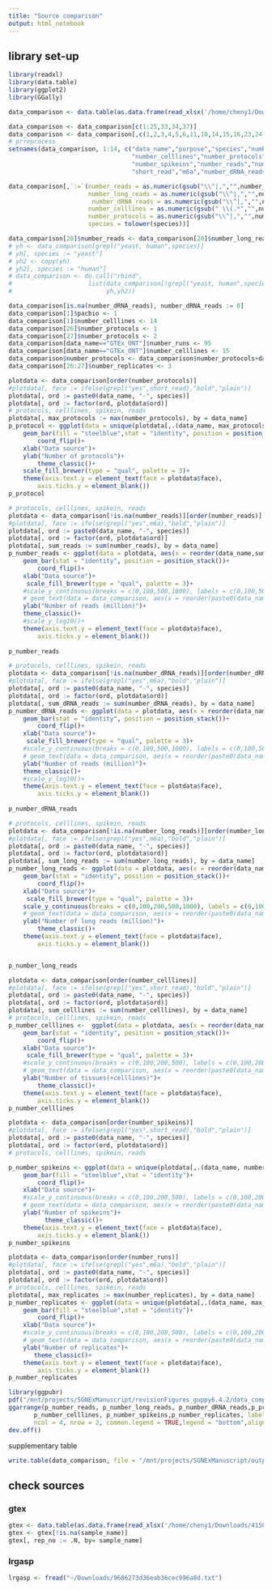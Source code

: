 ```yaml
---
title: "Source comparison"
output: html_notebook
---
```


## library set-up
```r
library(readxl)
library(data.table)
library(ggplot2)
library(GGally)
```



```r
data_comparison <- data.table(as.data.frame(read_xlsx('/home/cheny1/Downloads/data_comparison (1).xlsx', sheet = 1)))
```

```r
data_comparison <- data_comparison[c(1:25,33,34,37)]
data_comparison <- data_comparison[,c(1,2,3,4,5,6,11,10,14,15,16,23,24,17),with= TRUE]
# prreprocess
setnames(data_comparison, 1:14, c("data_name","purpose","species","number_runs",
                                  "number_celllines","number_protocols","number_replicates","pacbio",
                                  "number_spikeins","number_reads","number_long_reads",
                                  "short_read","m6a","number_dRNA_reads"))

data_comparison[,`:=`(number_reads = as.numeric(gsub("\\^|,","",number_reads)),
                      number_long_reads = as.numeric(gsub("\\^|,","",number_long_reads)),
                       number_dRNA_reads = as.numeric(gsub("\\^|,","",number_dRNA_reads)),
                      number_celllines = as.numeric(gsub(" \\(.*","",number_celllines)),
                      number_protocols = as.numeric(gsub("\\^|,","",number_protocols)),
                      species = tolower(species))]

data_comparison[20]$number_reads <- data_comparison[20]$number_long_reads <- 48000000
# yh <- data_comparison[grepl("yeast, human",species)]
# yh[, species := "yeast"]
# yh2 <- copy(yh)
# yh2[, species := "human"]
# data_comparison <- do.call("rbind", 
#                     list(data_comparison[!grepl("yeast, human",species)],
#                          yh,yh2))
```


```r
data_comparison[is.na(number_dRNA_reads), number_dRNA_reads := 0]
data_comparison[1]$pacbio <- 1
data_comparison[1]$number_celllines <- 14
data_comparison[26]$number_protocols <- 1
data_comparison[27]$number_protocols <- 2
data_comparison[data_name=="GTEx_ONT"]$number_runs <- 95
data_comparison[data_name=="GTEx_ONT"]$number_celllines <- 15
data_comparison$number_protocols <- data_comparison$number_protocols+data_comparison$pacbio*1
data_comparison[26:27]$number_replicates <- 3

```

```r
plotdata <- data_comparison[order(number_protocols)]
#plotdata[, face := ifelse(grepl("yes",short_read),"bold","plain")]
plotdata[, ord := paste0(data_name, "-", species)]
plotdata[, ord := factor(ord, plotdata$ord)]
# protocols, celllines, spikein, reads
plotdata[, max_protocols := max(number_protocols), by = data_name]
p_protocol <- ggplot(data = unique(plotdata[,.(data_name, max_protocols)]), aes(x = reorder(data_name,max_protocols), y = max_protocols))+
    geom_bar(fill = "steelblue",stat = "identity", position = position_stack())+
        coord_flip()+
    xlab("Data source")+
    ylab("Number of protocols")+
        theme_classic()+
    scale_fill_brewer(type = "qual", palette = 3)+
    theme(axis.text.y = element_text(face = plotdata$face),
        axis.ticks.y = element_blank())
p_protocol
```

```r
# protocols, celllines, spikein, reads
plotdata <- data_comparison[!is.na(number_reads)][order(number_reads)]
#plotdata[, face := ifelse(grepl("yes",m6a),"bold","plain")]
plotdata[, ord := paste0(data_name, "-", species)]
plotdata[, ord := factor(ord, plotdata$ord)]
plotdata[, sum_reads := sum(number_reads), by = data_name]
p_number_reads <- ggplot(data = plotdata, aes(x = reorder(data_name,sum_reads), y = number_reads/1000000, fill = species))+
    geom_bar(stat = "identity", position = position_stack())+
        coord_flip()+
    xlab("Data source")+
     scale_fill_brewer(type = "qual", palette = 3)+
    #scale_y_continuous(breaks = c(0,100,500,1000), labels = c(0,100,500,1000))+
    # geom_text(data = data_comparison, aes(x = reorder(paste0(data_name,"-",species),number_reads), y = number_reads))+
    ylab("Number of reads (million)")+
    theme_classic()+
    #scale_y_log10()+
    theme(axis.text.y = element_text(face = plotdata$face),
        axis.ticks.y = element_blank())
        
p_number_reads
```
```r
# protocols, celllines, spikein, reads
plotdata <- data_comparison[!is.na(number_dRNA_reads)][order(number_dRNA_reads)]
#plotdata[, face := ifelse(grepl("yes",m6a),"bold","plain")]
plotdata[, ord := paste0(data_name, "-", species)]
plotdata[, ord := factor(ord, plotdata$ord)]
plotdata[, sum_dRNA_reads := sum(number_dRNA_reads), by = data_name]
p_number_dRNA_reads <- ggplot(data = plotdata, aes(x = reorder(data_name,sum_dRNA_reads), y = number_dRNA_reads/1000000, fill = species))+
    geom_bar(stat = "identity", position = position_stack())+
        coord_flip()+
    xlab("Data source")+
     scale_fill_brewer(type = "qual", palette = 3)+
    #scale_y_continuous(breaks = c(0,100,500,1000), labels = c(0,100,500,1000))+
    # geom_text(data = data_comparison, aes(x = reorder(paste0(data_name,"-",species),number_reads), y = number_reads))+
    ylab("Number of reads (million)")+
    theme_classic()+
    #scale_y_log10()+
    theme(axis.text.y = element_text(face = plotdata$face),
        axis.ticks.y = element_blank())
        
p_number_dRNA_reads
```

```r
# protocols, celllines, spikein, reads
plotdata <- data_comparison[!is.na(number_long_reads)][order(number_long_reads)]
#plotdata[, face := ifelse(grepl("yes",m6a),"bold","plain")]
plotdata[, ord := paste0(data_name, "-", species)]
plotdata[, ord := factor(ord, plotdata$ord)]
plotdata[, sum_long_reads := sum(number_long_reads), by = data_name]
p_number_long_reads <- ggplot(data = plotdata, aes(x = reorder(data_name,sum_long_reads), y = number_long_reads/1000000, fill = species))+
    geom_bar(stat = "identity", position = position_stack())+
        coord_flip()+
    xlab("Data source")+
     scale_fill_brewer(type = "qual", palette = 3)+
    scale_y_continuous(breaks = c(0,100,200,500,1000), labels = c(0,100,200,500,1000))+
    # geom_text(data = data_comparison, aes(x = reorder(paste0(data_name,"-",species),number_reads), y = number_reads))+
    ylab("Number of long reads (million)")+
        theme_classic()+
    theme(axis.text.y = element_text(face = plotdata$face),
        axis.ticks.y = element_blank())


p_number_long_reads
```

```r
plotdata <- data_comparison[order(number_celllines)]
#plotdata[, face := ifelse(grepl("yes",short_read),"bold","plain")]
plotdata[, ord := paste0(data_name, "-", species)]
plotdata[, ord := factor(ord, plotdata$ord)]
plotdata[, sum_celllines := sum(number_celllines), by = data_name]
# protocols, celllines, spikein, reads
p_number_celllines <-  ggplot(data = plotdata, aes(x = reorder(data_name,sum_celllines), y = number_celllines, fill = species))+
    geom_bar(stat = "identity", position = position_stack())+
        coord_flip()+
    xlab("Data source")+
     scale_fill_brewer(type = "qual", palette = 3)+
    #scale_y_continuous(breaks = c(0,100,200,500), labels = c(0,100,200,500))+
    # geom_text(data = data_comparison, aes(x = reorder(paste0(data_name,"-",species),number_reads), y = number_reads))+
    ylab("Number of tissues(+celllines)")+
        theme_classic()+
    theme(axis.text.y = element_text(face = plotdata$face),
        axis.ticks.y = element_blank())
p_number_celllines
```
```r
plotdata <- data_comparison[order(number_spikeins)]
#plotdata[, face := ifelse(grepl("yes",short_read),"bold","plain")]
plotdata[, ord := paste0(data_name, "-", species)]
plotdata[, ord := factor(ord, plotdata$ord)]
# protocols, celllines, spikein, reads

p_number_spikeins <- ggplot(data = unique(plotdata[,.(data_name, number_spikeins)]), aes(x = reorder(data_name,number_spikeins), y = number_spikeins))+
    geom_bar(fill = "steelblue",stat = "identity")+
        coord_flip()+
    xlab("Data source")+
    #scale_y_continuous(breaks = c(0,100,200,500), labels = c(0,100,200,500))+
    # geom_text(data = data_comparison, aes(x = reorder(paste0(data_name,"-",species),number_reads), y = number_reads))+
    ylab("Number of spikeins")+
          theme_classic()+
    theme(axis.text.y = element_text(face = plotdata$face),
        axis.ticks.y = element_blank())
p_number_spikeins
```
```r
plotdata <- data_comparison[order(number_runs)]
#plotdata[, face := ifelse(grepl("yes",m6a),"bold","plain")]
plotdata[, ord := paste0(data_name, "-", species)]
plotdata[, ord := factor(ord, plotdata$ord)]
# protocols, celllines, spikein, reads
plotdata[, max_replicates := max(number_replicates), by = data_name]
p_number_replicates <- ggplot(data = unique(plotdata[,.(data_name, max_replicates)]), aes(x = reorder(data_name, max_replicates), y = max_replicates))+
    geom_bar(fill = "steelblue",stat = "identity")+
        coord_flip()+
    xlab("Data source")+
    #scale_y_continuous(breaks = c(0,100,200,500), labels = c(0,100,200,500))+
    # geom_text(data = data_comparison, aes(x = reorder(paste0(data_name,"-",species),number_reads), y = number_reads))+
    ylab("Number of replicates")+
       theme_classic()+
    theme(axis.text.y = element_text(face = plotdata$face),
        axis.ticks.y = element_blank())
p_number_replicates
```
```r
library(ggpubr)
pdf("/mnt/projects/SGNExManuscript/revisionFigures_guppy6.4.2/data_comparison_14Nov2023.pdf", width = 14, height = 6)
ggarrange(p_number_reads, p_number_long_reads, p_number_dRNA_reads,p_protocol,
       p_number_celllines, p_number_spikeins,p_number_replicates, labels = "auto",
       ncol = 4, nrow = 2, common.legend = TRUE,legend = "bottom",align = "hv")
dev.off()

```

supplementary table
```r
write.table(data_comparison, file = "/mnt/projects/SGNExManuscript/output_guppy6.4.2/data_comparison_updated_14Nov2023.csv", row.names = FALSE, col.names = TRUE, quote = FALSE, sep = ",")
```



## check sources
### gtex
```r
gtex <- data.table(as.data.frame(read_xlsx('/home/cheny1/Downloads/41586_2022_5035_MOESM4_ESM.xlsx', sheet = 1)))
gtex <- gtex[!is.na(sample_name)]
gtex[, rep_no := .N, by= sample_name]
```

### lrgasp
```r
lrgasp <- fread("~/Downloads/9686273d36eab36cec996a8d.txt")
```

